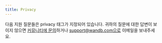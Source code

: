 ```yaml
---
title: Privacy
---
```



다음 지원 질문들은 privacy 태그가 지정되어 있습니다. 귀하의 질문에 대한 답변이 보이지 않으면 [커뮤니티에 문의](https://community.wandb.ai/)하거나 support@wandb.com으로 이메일을 보내주세요.

<KBArticlesList kbArticleMap={kbArticleMap} tag="privacy"/>
